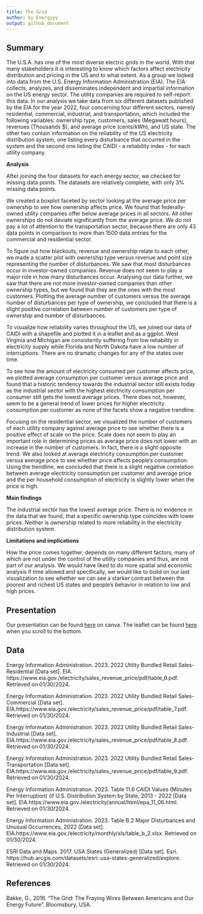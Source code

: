 ```yaml
---
title: The Grid
author: by Energyyy
output: github_document
---
```


## Summary

The U.S.A. has one of the most diverse electric grids in the world. With that many stakeholders it is interesting to know which factors affect electricity distribution and pricing in the US and to what extent. As a group we looked into data from the U.S. Energy Information Administration (EIA). The EIA collects, analyzes, and disseminates independent and impartial information on the US energy sector. The utility companies are required to self-report this data. In our analysis we take data from six different datasets published by the EIA for the year 2022, four concerning four different sectors, namely residential, commercial, industrial, and transportation, which included the following variables: ownership type, customers, sales (Megawatt hours), revenues (Thousands $), and average price (cents/kWh), and US state. The other two contain information on the reliability of the US electricity distribution system, one listing every disturbance that occurred in the system and the second one listing the CAIDI - a reliability index - for each utility company.

**Analysis**

After joining the four datasets for each energy sector, we checked for missing data points. The datasets are relatively complete, with only 3% missing data points. 

We created a boxplot faceted by sector looking at the average price per ownership to see how ownership affects price. We found that federally-owned utility companies offer below average prices in all sectors. All other ownerships do not deviate significantly from the average price. We do not pay a lot of attention to the transportation sector, because there are only 43 data points in comparison to more than 1500 data entries for the commercial and residential sector.

To figure out how blackouts, revenue and ownership relate to each other, we made a scatter plot with ownership type versus revenue and point size representing the number of disturbances. We saw that most disturbances occur in investor-owned companies. Revenue does not seem to play a major role in how many disturbances occur. Analysing our data further, we saw that there are not more investor-owned companies than other ownership types, but we found that they are the ones with the most customers. Plotting the average number of customers versus the average number of disturbances per type of ownership, we concluded that there is a slight positive correlation between number of customers per type of ownership and number of disturbances.


To visualize how reliability varies throughout the US, we joined our data of CAIDI with a shapefile and plotted it in a leaflet and as a ggplot. West Virginia and Michigan are consistently suffering from low reliability in electricity supply while Florida and North Dakota have a low number of interruptions. There are no dramatic changes for any of the states over time.

To see how the amount of electricity consumed per customer affects price, we plotted average consumption per customer versus average price and found that a historic tendency towards the industrial sector still exists today as the industrial sector with the highest electricity consumption per consumer still gets the lowest average prices. There does not, however, seem to be a general trend of lower prices for higher electricity consumption per customer as none of the facets show a negative trendline.

Focusing on the residential sector, we visualized the number of customers of each utility company against average price to see whether there is a positive effect of scale on the price. Scale does not seem to play an important role in determining prices as average price does not lower with an increase in the number of customers. In fact, there is a slight opposite trend. We also looked at average electricity consumption per customer versus average price to see whether price affects people’s consumption. Using the trendline, we concluded that there is a slight negative correlation between average electricity consumption per customer and average price and the per household consumption of electricity is slightly lower when the price is high.

**Main findings**

The industrial sector has the lowest average price. 
There is no evidence in the data that we found, that a specific ownership type coincides with lower prices. Neither is ownership related to more reliability in the electricity distribution system.

**Limitations and implications**

How the price comes together, depends on many different factors, many of which are not under the control of the utility companies and thus, are not part of our analysis. 
We would have liked to do more spatial and economic analysis if time allowed and specifically, we would like to build on our last visualization to see whether we can see a starker contrast between the poorest and richest US states and people’s behavior in relation to low and high prices. 

## Presentation

Our presentation can be found [here](https://www.canva.com/design/DAF_JI5ifwk/mX4bhovu_dcmp6Dzkyk_5w/edit?utm_content=DAF_JI5ifwk&utm_campaign=designshare&utm_medium=link2&utm_source=sharebutton) on canva.
The leaflet can be found [here](https://rawcdn.githack.com/ES-1085/project-energyyy/d3fe2af451a85b6fd8cb3f8b6c724995ff545780/workspace/leaflet.html) when you scroll to the bottom. 

## Data

Energy Information Administration. 2023. 2022 Utility Bundled Retail Sales- Residential [Data set]. EIA. https://www.eia.gov./electricity/sales_revenue_price/pdf/table_6.pdf. Retrieved on 01/30/2024.

Energy Information Administration. 2023. 2022 Utility Bundled Retail Sales- Commercial [Data set]. EIA.https://www.eia.gov./electricity/sales_revenue_price/pdf/table_7.pdf. Retrieved on 01/30/2024.

Energy Information Administration. 2023. 2022 Utility Bundled Retail Sales- Industrial [Data set]. EIA.https://www.eia.gov./electricity/sales_revenue_price/pdf/table_8.pdf. Retrieved on 01/30/2024.

Energy Information Administration. 2023. 2022 Utility Bundled Retail Sales- Transportation [Data set]. EIA.https://www.eia.gov./electricity/sales_revenue_price/pdf/table_9.pdf. Retrieved on 01/30/2024.

Energy Information Administration. 2023. Table 11.6 CAIDI Values (Minutes Per Interruption) of U.S. Distribution System by State, 2013 - 2022 [Data set]. EIA.https://www.eia.gov./electricity/annual/html/epa_11_06.html. Retrieved on 01/30/2024.

Energy Information Administration. 2023. Table B.2 Major Disturbances and Unusual Occurrences, 2022 [Data set]. EIA.https://www.eia.gov./electricity/monthly/xls/table_b_2.xlsx. Retrieved on 01/30/2024.

ESRI Data and Maps. 2017. USA States (Generalized) [Data set]. Esri. https://hub.arcgis.com/datasets/esri::usa-states-generalized/explore. Retrieved on 01/30/2024.

## References

Bakke, G., 2016. "The Grid: The Fraying Wires Between Americans and Our Energy Future". Bloomsbury, USA. 
